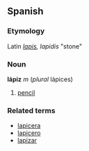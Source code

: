 ==Spanish==
===Etymology===
Latin ''[[lapis]], lapidis'' "stone"
===Noun===
'''lápiz''' ''m'' (''plural'' lápices)

# [[pencil]]

===Related terms===
*[[lapicera]]
*[[lapicero]]
*[[lapizar]]